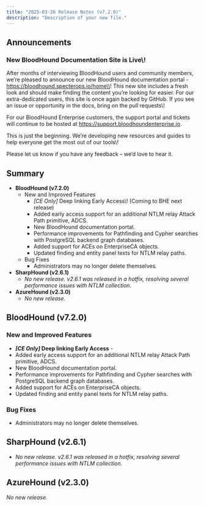 ```yaml
---
title: "2025-03-26 Release Notes (v7.2.0)"
description: "Description of your new file."
---
```


## Announcements

### New BloodHound Documentation Site is Live\\!

After months of interviewing BloodHound users and community members, we’re pleased to announce our new BloodHound documentation portal -  https://bloodhound.specterops.io/home\\! This new site includes a fresh look and should make finding the content you’re looking for easier. For our extra-dedicated users, this site is once again backed by GitHub. If you see an issue or opportunity in the docs, bring on the pull requests\\!

For our BloodHound Enterprise customers, the support portal and tickets will continue to be hosted at https://support.bloodhoundenterprise.io.

This is just the beginning. We’re developing new resources and guides to help everyone get the most out of our tools\\!

Please let us know if you have any feedback – we’d love to hear it.

## Summary

- **BloodHound (v7.2.0)**
  - New and Improved Features
    - _[CE Only]_ Deep linking Early Access\\! (Coming to BHE next release)
    - Added early access support for an additional NTLM relay Attack Path primitive, ADCS.
    - New BloodHound documentation portal.
    - Performance improvements for Pathfinding and Cypher searches with PostgreSQL backend graph databases.
    - Added support for ACEs on EnterpriseCA objects.
    - Updated finding and entity panel texts for NTLM relay paths.
  - Bug Fixes
    - Administrators may no longer delete themselves.
- **SharpHound (v2.6.1)**
  - _No new release. v2.6.1 was released in a hotfix, resolving several performance issues with NTLM collection._
- **AzureHound (v2.3.0)**
  - _No new release._

## BloodHound (v7.2.0)

### New and Improved Features

- **_[CE Only]_ Deep linking Early Access** - 
- Added early access support for an additional NTLM relay Attack Path primitive, ADCS.
- New BloodHound documentation portal.
- Performance improvements for Pathfinding and Cypher searches with PostgreSQL backend graph databases.
- Added support for ACEs on EnterpriseCA objects.
- Updated finding and entity panel texts for NTLM relay paths.

### Bug Fixes

- Administrators may no longer delete themselves.

## SharpHound (v2.6.1)

- _No new release. v2.6.1 was released in a hotfix, resolving several performance issues with NTLM collection._

## AzureHound (v2.3.0)

_No new release._